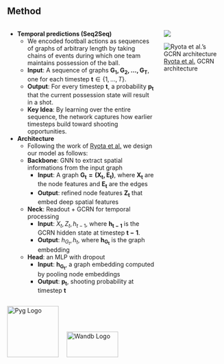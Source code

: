 ## Method

::: columns

::: column

- **Temporal predictions (Seq2Seq)** 
    - We encoded football actions as sequences of graphs of arbitrary length by taking chains of events during which one team maintains possession of the ball.
    - **Input**: A sequence of graphs $\mathbf{G_1, G_2, \dots, G_T}$, one for each timestep $\mathbf{t} \in \{1, \dots, T\}$.
    - **Output**: For every timestep $\mathbf{t}$, a probability $\mathbf{{p}_t}$ that the current possession state will result in a shot.  
    - **Key Idea**: By learning over the entire sequence, the network captures how earlier timesteps build toward shooting opportunities.  

- **Architecture** 
    - Following the work of [Ryota et al.](https://www.mdpi.com/1424-8220/23/9/4506) we design our model as follows:
    - **Backbone**: GNN to extract spatial informations from the input graph 
        - **Input**: A graph $\mathbf{G_t = (X_t, E_t)}$, where $\mathbf{X_t}$ are the node features and $\mathbf{E_t}$ are the edges
        - **Output**: refined node features $\mathbf{Z_t}$ that embed deep spatial features  
    - **Neck**: Readout + GCRN for temporal processing 
        - **Input**: $X_t,Z_t,h_{t-1}$, where $\mathbf{h_{t-1}}$ is the GCRN hidden state at timestep $\mathbf{t-1}$.
        - **Output**: $h_{G_t},h_t$, where $\mathbf{h_{G_t}}$ is the graph embedding 
    - **Head**: an MLP with dropout
        - **Input**: $\mathbf{h_{G_t}}$, a graph embedding computed by pooling node embeddings
        - **Output**: $\mathbf{p_t}$, shooting probability at timestep $\mathbf{t}$


<div style="display: flex; align-items: center; gap: 1em;">

<img src="resources/pyg_logo.svg" alt="Pyg Logo" style="width: 120px" />
<img src="resources/wandb_logo.svg" alt="Wandb Logo" style="height: 60px;width: 120px;margin-bottom:0;margin-left: 15px"/>

</div>

:::

::: column

![](resources/chain_palette.png){.lightbox .no-margin}

![Ryota et al.’s GCRN architecture](resources/ryota_net.png){.lightbox .no-margin}
<span id="my-caption">
  <a href="https://www.mdpi.com/1424-8220/23/9/4506#sec3dot2-sensors-23-04506" target="_blank">Ryota et al.</a> GCRN architecture
</span>
:::

:::




